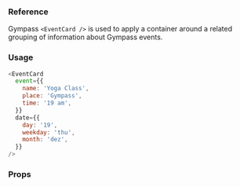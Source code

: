 ### Reference

Gympass `<EventCard />` is used to apply a container around a related
grouping of information about Gympass events.

### Usage

```javascript reactLive=true center=true
<EventCard
  event={{
    name: 'Yoga Class',
    place: 'Gympass',
    time: '19 am',
  }}
  date={{
    day: '19',
    weekday: 'thu',
    month: 'dez',
  }}
/>
```

### Props

<PropsTable component="EventCard" platform="web" />
